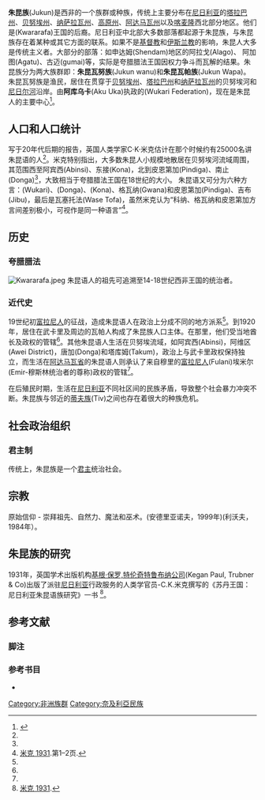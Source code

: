 {{Infobox ethnic group
|group=朱昆族
|image=
|caption=
|pop= 1931年约有25000人<ref name="米克 1">[[#Mee31|米克 1931]]. 第 1 页</ref>
|popplace ={{NGR}} 
|langs={{tsl|en|Jukun Takum language|朱昆语}}
|rels=传统宗教
|related-c= 
}}
'''朱昆族'''(Jukun)是西非的一个族群或种族，传统上主要分布在[[尼日利亚|尼日利亚]]的[[塔拉巴州|塔拉巴州]]、[[贝努埃州|贝努埃州]]、[[纳萨拉瓦州|纳萨拉瓦州]]、[[高原州|高原州]]、[[阿达马瓦州|阿达马瓦州]]以及[[喀麦隆|喀麦隆]]西北部分地区。他们是{{tsl|en|Kwararafa|夸腊腊法}}(Kwararafa)王国的后裔。尼日利亚中北部大多数部落都起源于朱昆族，与朱昆族存在着某种或其它方面的联系。如果不是[[基督教|基督教]]和[[伊斯兰教|伊斯兰教]]的影响，朱昆人大多是传统主义者。大部分的部落：如申达姆(Shendam)地区的阿拉戈(Alago)、 阿加图(Agatu)、古迈(gumai)等，实际是夸腊腊法王国因权力争斗而瓦解的结果。朱昆族分为两大族群即：'''朱昆瓦努族'''(Jukun wanu)和'''朱昆瓦帕族'''(Jukun Wapa)。朱昆瓦努族是渔民，居住在贯穿于[[贝努埃州|贝努埃州]]、[[塔拉巴州|塔拉巴州]]和[[纳萨拉瓦州|纳萨拉瓦州]]的贝努埃河和[[尼日尔河|尼日尔河]]沿岸。由'''阿库乌卡'''(Aku Uka)执政的{{tsl|en|Wukari Federation|武卡里联邦}}(Wukari Federation)，现在是朱昆人的主要中心<ref name=adesoji>{{cite web
 |url=http://www.jpanafrican.com/docs/vol2no9/2.9_Indigeneship_and_Citizenship_in_Nigeria.pdf
 |title=尼日利亚的土著权和公民权: 神话与现实
 |author=阿比姆博拉·奥·阿德索吉和阿金·阿拉奥
 |publisher={{tsl|en|Obafemi Awolowo University|奥巴费米洛沃大学}}
 |accessdate=2010-10-06
 |archive-date=2012-08-08
 |archive-url=https://web.archive.org/web/20120808185651/http://www.jpanafrican.com/docs/vol2no9/2.9_Indigeneship_and_Citizenship_in_Nigeria.pdf
 |dead-url=no
 }}</ref>。

==人口和人口统计==
写于20年代后期的报告，英国人类学家C·K·米克估计在那个时候约有25000名讲朱昆语的人<ref name="米克 1"/>。米克特别指出，大多数朱昆人小规模地散居在贝努埃河流域周围，其范围西至阿宾西(Abinsi)、东接{{tsl|en|Kona Department|科纳 (布基纳法索)|科纳}}(Kona)，北到皮恩第加(Pindiga)、南止{{tsl|en|Donga, Nigeria|唐加}}(Donga)<ref name="米克 1"/>，大致相当于夸腊腊法王国在18世纪的大小。
朱昆语又可分为六种方言：{{tsl|en|Wukari|卡武里}}(Wukari)、{{tsl|en|Donga, Nigeria|唐加}}(Donga)、{{tsl|en|Kona Department|科纳 (布基纳法索)|科纳}}(Kona)、格瓦纳(Gwana)和皮恩第加(Pindiga)、吉布(Jibu)，最后是瓦塞托法(Wase Tofa)，虽然米克认为“科纳、格瓦纳和皮恩第加方言间差别极小，可视作是同一种语言”<ref>[[#Mee31|米克 1931]].第1–2页.</ref>。

==历史==

===夸腊腊法===
[[File:Kwararafa.jpeg|thumb]]
朱昆语人的祖先可追溯至14-18世纪西非{{tsl|en|Kwararafa|夸腊腊法}}王国的统治者。

===近代史===
19世纪初[[富拉尼人|富拉尼人]]的征战，造成朱昆语人在政治上分成不同的地方派系<ref name="米克 1"/>。到1920年，居住在武卡里及周边的瓦帕人构成了朱昆族人口主体。在那里，他们受当地酋长及政权的管辖<ref name="米克 1"/>。其他朱昆语人生活在贝努埃流域，如阿宾西(Abinsi)，阿维区(Awei District)，唐加(Donga)和塔库姆(Takum)，政治上与武卡里政权保持独立，而生活在[[阿达马瓦省|阿达马瓦省]]的朱昆语人则承认了来自穆里的[[富拉尼人|富拉尼人]](Fulani)埃米尔(Emir-穆斯林统治者的尊称)政权的管辖<ref name="米克 1"/>。

在后殖民时期，生活在[[尼日利亚|尼日利亚]]不同社区间的民族矛盾，导致整个社会暴力冲突不断。朱昆族与邻近的[[蒂夫族|蒂夫族]](Tiv)之间也存在着很大的种族危机。

==社会政治组织==

===君主制===
传统上，朱昆族是一个[[君主制|君主]]统治社会。

==宗教==
原始信仰 - 崇拜祖先、自然力、魔法和巫术。(安德里亚诺夫，1999年)(利沃夫，1984年）。

==朱昆族的研究==
1931年，英国学术出版机构[[劳特里奇|基根·保罗,特伦奇特鲁布纳公司]](Kegan Paul, Trubner & Co)出版了派驻[[尼日利亚|尼日利亚]]行政服务的人类学官员-C.K.米克撰写的《苏丹王国：尼日利亚朱昆语族研究》一书 <ref>[[#Mee31|米克 1931]].</ref>。

==参考文献==

===脚注===
{{Reflist}}

===参考书目===
{{refbegin}}
* {{cite book |title=苏丹王国：尼日利亚朱昆语族研究|last=米克 |first=C.K. |year=1931 |publisher=基根·保罗,特伦奇特鲁布纳公司|location=伦敦 |ref=Mee31}}
{{refend}}
{{奈及利亞民族}}
{{Authority control}}
[[Category:非洲族群|Category:非洲族群]]
[[Category:奈及利亞民族|Category:奈及利亞民族]]